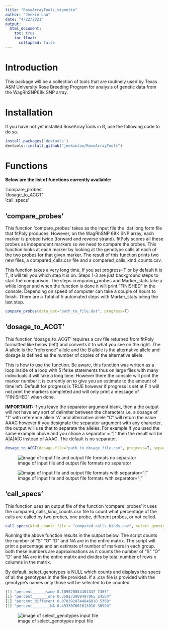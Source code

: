 ```yaml
---
title: "RoseArrayTools_vignette"
author: "Jeekin Lau"
date: "4/22/2021"
output:   
  html_document:
    toc: true
    toc_float: 
      collapsed: false
---
```



# Introduction
This package will be a collection of tools that are routinely used by Texas A&M University Rose Breeding Program for analysis of genetic data from the WagRhSNP68k SNP array.


# Installation
If you have not yet installed RoseArrayTools in R, use the following code to do so.

```r
install.packages('devtools')
devtools::install_github("jeekinlau/RoseArrayTools")
```


# Functions
**Below are the list of functions currently available:**      

   'compare_probes'      
   'dosage_to_ACGT'     
   'call_specs'     



## 'compare_probes'
This function 'compare_probes' takes as the input file the .dat long form file that fitPoly produces. However, on the WagRhSNP 68K SNP array, each marker is probed twice (forward and reverse strand). fitPoly scores all these probes as independent markers so we need to compare the probes. This function looks at each marker by looking at the genotype calls at each of the two probes for that given marker. The result of this function prints two new files, a compared_calls.csv file and a compared_calls_kind_counts.csv. 

This function takes a very long time. If you set progress=T or by default it is T, it will tell you which step it is on. Steps 1-3 are just background steps to start the comparison.  The steps comparing_probes and Marker_stats take a while longer and when the function is done it will print "FINISHED" in the console. Depending on speed of computer can take a couple of hours to finish. There are a Total of 5 automated steps with Marker_stats being the last step.

```r
compare_probes(data_dat="path_to_file.dat", progress=T)
```

## 'dosage_to_ACGT'
This function 'dosage_to_ACGT' requires a csv file returned from fitPoly formatted like below (left) and converts it to what you see on the right. The A allele is the "reference" allele and the B allele is the alternative allele and dosage is defined as the number of copies of the alternative allele.

This is how to use the function. Be aware, this function was written as a loop inside of a loop with 5 ifelse statements thus on large files with many individuals it will take a long time. However there the console will print the marker number it is currently on to give you an estimate to the amount of time left. Default for progress is TRUE however if progress is set at F it will not print the markers completed and will only print a message of "FINISHED" when done. 

**IMPORTANT:** if you leave the separator argument blank, then a the output will not have any sort of delimiter between the characters i.e. a dosage of "1" with reference allele "A" and alternative allele "C" will return the value AAAC however if you designate the separator argument with any character, the output will use that to separate the alleles. For example if you used the same example above and you chose a separator = "|" then the result will be A|A|A|C instead of AAAC. The default is no separator.

```r
dosage_to_ACGT(dosage.file="path_to_dosage_file.csv", progress=T, separator = "")
```


![image of input file and output file formats no separator](C:/Users/Jeekin/Dropbox/Projects/R_Packages/Dosage_to_ACGT/DoseToACGT/Screenshot 2021-04-02 151131.png)

![image of input file and output file formats with separator="|"](C:/Users/Jeekin/Dropbox/Projects/R_Packages/Dosage_to_ACGT/DoseToACGT/Screenshot 2021-04-23 104929.png)

## 'call_specs'
This function uses an output file of the function 'compare_probes' it uses the compared_calls_kind_counts.csv file to count what percentage of the calls are called by two probes, one probe, different probes, or not called. 

```r
call_specs(kind_counts_file = "compared_calls_kinds.csv", select_genotypes=NULL)
```
Running the above function results in the output below. The script counts the number of  "S" "O" "D" and NA are in the entire matrix. The script will print a percentage and an estimate of number of markers in each group. both these numbers are approximations as it counts the number of "S" "O" "D" and NA are in the entire matrix and divides by total number of rows x columns in the matrix. 

By default, select_genotypes is NULL which counts and displays the specs of all the genotypes in the file provided. If a .csv file is provided with the genotype's names only those will be selected to be counted.
```r
[1] "percent______same 0.109028854404337 7455"
[1] "percent_______one 0.359272009497065 24564"
[1] "percent_different 0.0783920744846818 5360"
[1] "percent________NA 0.453307061613916 30994"
```

![image of select_genotypes input file ](C:/Users/Jeekin/Dropbox/Projects/R_Packages/Dosage_to_ACGT/DoseToACGT/Screenshot 2021-04-29 111127.png)
